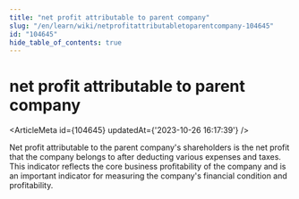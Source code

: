 ```yaml
---
title: "net profit attributable to parent company"
slug: "/en/learn/wiki/netprofitattributabletoparentcompany-104645"
id: "104645"
hide_table_of_contents: true
---
```



<Breadcrumbs current="net profit attributable to parent company" />

# net profit attributable to parent company

<ArticleMeta id={104645} updatedAt={'2023-10-26 16:17:39'} />
<div className='border-solid border-b border-t-0 my-4 border-[var(--ifm-color-gray-300)]' />

Net profit attributable to the parent company's shareholders is the net profit that the company belongs to after deducting various expenses and taxes. This indicator reflects the core business profitability of the company and is an important indicator for measuring the company's financial condition and profitability.
